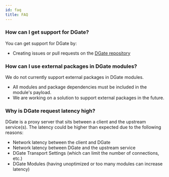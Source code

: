 ```yaml
---
id: faq
title: FAQ
---
```


### How can I get support for DGate?

You can get support for DGate by:
- Creating issues or pull requests on the [DGate repository](https://github.com/dgate-io/dgate)


### How can I use external packages in DGate modules?

We do not currently support external packages in DGate modules.
- All modules and package dependencies must be included in the module's payload.
- We are working on a solution to support external packages in the future.

### Why is DGate request latency high?

DGate is a proxy server that sits between a client and the upstream service(s).
The latency could be higher than expected due to the following reasons:
- Network latency between the client and DGate
- Network latency between DGate and the upstream service
- DGate Transport Settings (which can limit the number of connections, etc.)
- DGate Modules (having unoptimized or too many modules can increase latency)
